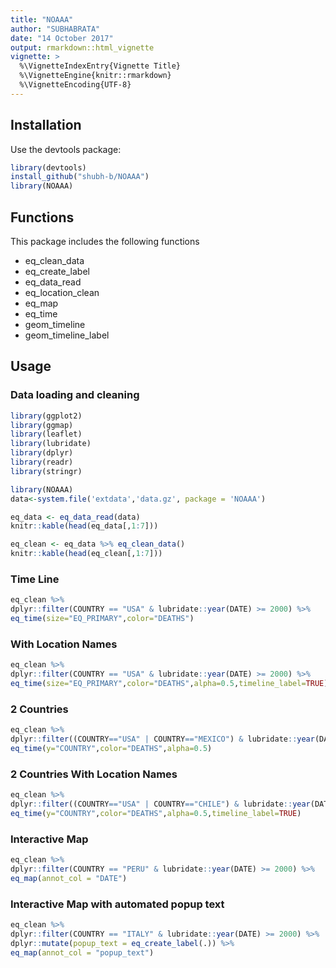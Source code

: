 ```yaml
---
title: "NOAAA"
author: "SUBHABRATA"
date: "14 October 2017"
output: rmarkdown::html_vignette
vignette: >
  %\VignetteIndexEntry{Vignette Title}
  %\VignetteEngine{knitr::rmarkdown}
  %\VignetteEncoding{UTF-8}
---
```


## Installation

Use the devtools package:

```r
library(devtools)
install_github("shubh-b/NOAAA")
library(NOAAA)
```

## Functions

This package includes the following functions

* eq_clean_data
* eq_create_label
* eq_data_read
* eq_location_clean
* eq_map
* eq_time
* geom_timeline
* geom_timeline_label

## Usage

### Data loading and cleaning

```r
library(ggplot2)
library(ggmap)
library(leaflet)
library(lubridate)
library(dplyr)
library(readr)
library(stringr)

library(NOAAA)
data<-system.file('extdata','data.gz', package = 'NOAAA')

eq_data <- eq_data_read(data)
knitr::kable(head(eq_data[,1:7]))

eq_clean <- eq_data %>% eq_clean_data()
knitr::kable(head(eq_clean[,1:7]))

```

### Time Line

```r
eq_clean %>%
dplyr::filter(COUNTRY == "USA" & lubridate::year(DATE) >= 2000) %>%
eq_time(size="EQ_PRIMARY",color="DEATHS")
```

### With Location Names
```r
eq_clean %>%
dplyr::filter(COUNTRY == "USA" & lubridate::year(DATE) >= 2000) %>%
eq_time(size="EQ_PRIMARY",color="DEATHS",alpha=0.5,timeline_label=TRUE)
```

### 2 Countries

```r
eq_clean %>%
dplyr::filter((COUNTRY=="USA" | COUNTRY=="MEXICO") & lubridate::year(DATE) >= 2000) %>%
eq_time(y="COUNTRY",color="DEATHS",alpha=0.5)
```

### 2 Countries With Location Names

```r
eq_clean %>%
dplyr::filter((COUNTRY=="USA" | COUNTRY=="CHILE") & lubridate::year(DATE) >= 2000) %>%
eq_time(y="COUNTRY",color="DEATHS",alpha=0.5,timeline_label=TRUE)
```

### Interactive Map

```r
eq_clean %>%
dplyr::filter(COUNTRY == "PERU" & lubridate::year(DATE) >= 2000) %>%
eq_map(annot_col = "DATE")
```


### Interactive Map with automated popup text

```r
eq_clean %>%
dplyr::filter(COUNTRY == "ITALY" & lubridate::year(DATE) >= 2000) %>%
dplyr::mutate(popup_text = eq_create_label(.)) %>%
eq_map(annot_col = "popup_text")
```
